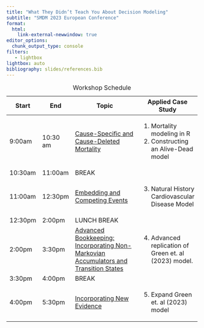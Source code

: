 ```yaml
---
title: "What They Didn’t Teach You About Decision Modeling"
subtitle: "SMDM 2023 European Conference"
format: 
  html:
    link-external-newwindow: true
editor_options: 
  chunk_output_type: console
filters:
   - lightbox
lightbox: auto
bibliography: slides/references.bib
---
```


+---------+----------+----------------------------------------------------------------------------------------------------------------------------+---------------------------------------------------------+
| Start   | End      | Topic                                                                                                                      | Applied Case Study                                      |
+=========+==========+============================================================================================================================+=========================================================+
| 9:00am  | 10:30 am | [Cause-Specific and Cause-Deleted Mortality](slides/01_mortality.qmd)                                                      | 1.  Mortality modeling in R                             |
|         |          |                                                                                                                            | 2.  Constructing an Alive-Dead model                    |
+---------+----------+----------------------------------------------------------------------------------------------------------------------------+---------------------------------------------------------+
| 10:30am | 11:00am  | BREAK                                                                                                                      |                                                         |
+---------+----------+----------------------------------------------------------------------------------------------------------------------------+---------------------------------------------------------+
| 11:00am | 12:30pm  | [Embedding and Competing Events](slides/02_competing-events.qmd)                                                           | 3.  Natural History Cardiovascular Disease Model        |
+---------+----------+----------------------------------------------------------------------------------------------------------------------------+---------------------------------------------------------+
| 12:30pm | 2:00pm   | LUNCH BREAK                                                                                                                |                                                         |
+---------+----------+----------------------------------------------------------------------------------------------------------------------------+---------------------------------------------------------+
| 2:00pm  | 3:30pm   | [Advanced Bookkeeping: Incorporating Non-Markovian Accumulators and Transition States](slides/03_advanced-bookkeeping.qmd) | 4.  Advanced replication of Green et. al (2023) model.  |
+---------+----------+----------------------------------------------------------------------------------------------------------------------------+---------------------------------------------------------+
| 3:30pm  | 4:00pm   | BREAK                                                                                                                      |                                                         |
+---------+----------+----------------------------------------------------------------------------------------------------------------------------+---------------------------------------------------------+
| 4:00pm  | 5:30pm   | [Incorporating New Evidence](slides/04_incorporating-new-evidence-and-uncertainty.qmd)                                     | 5.  Expand Green et. al (2023) model                    |
+---------+----------+----------------------------------------------------------------------------------------------------------------------------+---------------------------------------------------------+

: Workshop Schedule
